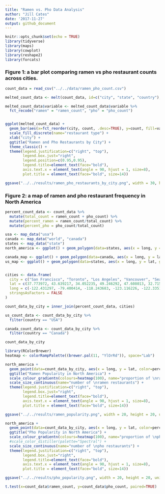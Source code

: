 ```yaml
---
title: "Ramen vs. Pho Data Analysis"
author: "Jill Cates"
date: '2017-11-27'
output: github_document
---
```


```r
knitr::opts_chunk$set(echo = TRUE)
library(tidyverse)
library(maps)
library(cowplot)
library(reshape2)
library(forcats)
```


### Figure 1: a bar plot comparing ramen vs pho restaurant counts across cities. 

```r
count_data = read_csv("../../data/ramen_pho_count.csv")

melted_count_data <- melt(count_data, id=c("city", "state", "country"), value.name="count") 

melted_count_data$variable <- melted_count_data$variable %>% 
  fct_recode("ramen" = "ramen_count", "pho" = "pho_count") 


ggplot(melted_count_data) + 
  geom_bar(aes(x=fct_reorder(city, count, .desc=TRUE), y=count, fill=variable), position="dodge", stat="identity") +
  scale_fill_discrete(name="restaurant type") +
  xlab("city") +
  ggtitle("Ramen and Pho Restaurants by City") +
  theme_classic() +
  theme(legend.justification=c("right", "top"),
        legend.box.just="right",
        legend.position=c(0.95,0.95),
        legend.title=element_text(face="bold"),
        axis.text.x = element_text(angle = 90, hjust = 1, size=8),
        plot.title = element_text(face="bold", size=14))

ggsave("../../results/ramen_pho_restaurants_by_city.png", width = 30, height = 20, units = "cm")
```




### Figure 2: a map of ramen and pho restaurant frequency in North America

```r
percent_count_data <- count_data %>% 
  mutate(total_count = ramen_count + pho_count) %>% 
  mutate(percent_ramen = ramen_count/total_count) %>% 
  mutate(percent_pho = pho_count/total_count) 

usa <- map_data("usa")
canada <- map_data("world", "canada")
states <- map_data("state")
north_america <- ggplot() + geom_polygon(data=states, aes(x = long, y = lat, group = group), color = "white", size=0.15, fill="#DCDCDC") + geom_polygon(data=canada, aes(x=long, y=lat, group = group), fill="#DCDCDC") +theme_classic() + coord_fixed(1.3)

canada_map <- ggplot() + geom_polygon(data=canada, aes(x = long, y = lat, group = group), color = "white", size=0.15, fill="#DCDCDC")
us_map <- ggplot() + geom_polygon(data=states, aes(x = long, y = lat, group = group), color = "white", size=0.15, fill="#DCDCDC")


cities <- data.frame(
  city = c("San Francisco", "Toronto", "Los Angeles", "Vancouver", "Seattle", "San Diego", "New York", "Washington DC", "Chicago", "Las Vegas", "Boston", "Houston", "Portland", "Atlanta", "Philadelphia", "Phoenix", "Miami", "Denver", "Dallas", "Charlotte", "Minneapolis", "Montreal"),
  lat = c(37.773972, 43.639217, 34.052235, 49.246292, 47.608013, 32.715736, 40.730610, 38.930176, 41.881832, 36.114647, 42.361145, 29.759438, 45.523064, 33.753746, 39.952583, 33.448376, 25.761681, 39.742043, 32.897480, 35.227085, 44.986656, 45.5017),
  long = c(-122.431297, -79.400414, -118.243683, -123.116226, -122.335167, -117.161087, -73.935242, -77.070503, -87.623177, -115.172813, -71.057083, -95.369957, -122.676483, -84.386330, -75.165222, -112.074036, -80.191788, -104.991531, -97.040443, -80.843124, -93.258133, -73.5673),
  stringsAsFactors = FALSE
)

count_data_by_city = inner_join(percent_count_data, cities)

us_count_data <- count_data_by_city %>% 
  filter(country == "USA")

canada_count_data <- count_data_by_city %>% 
  filter(country == "Canada")

count_data_by_city
```



```r
library(RColorBrewer)
heatmap <- colorRampPalette((brewer.pal(11, "YlOrRd")), space="Lab")

north_america + 
  geom_point(data=count_data_by_city, aes(x = long, y = lat, color=percent_ramen, size=ramen_count), alpha=0.6) +
  ggtitle("Ramen Popularity in North America") +
  scale_colour_gradientn(colours=heatmap(100), name="proportion of \nramen restaurants") +
  scale_size_continuous(name="number of \nramen restaurants") +
  theme(legend.justification=c("right", "top"),
        legend.box.just="right",
        legend.title=element_text(face="bold"),
        axis.text.x = element_text(angle = 90, hjust = 1, size=8),
        plot.title = element_text(face="bold", size=14))

ggsave("../../results/ramen_popularity.png", width = 20, height = 20, units = "cm")
```



```r
north_america + 
  geom_point(data=count_data_by_city, aes(x = long, y = lat, color=percent_pho, size=pho_count), alpha=0.7) +
  ggtitle("Pho Popularity in North America") +
  scale_colour_gradientn(colours=heatmap(100), name="proportion of \npho restaurants") +
  #scale_color_distiller(palette="Spectral") +
  scale_size_continuous(name="number of \npho restaurants") +
  theme(legend.justification=c("right", "top"),
        legend.box.just="right",
        legend.title=element_text(face="bold"),
        axis.text.x = element_text(angle = 90, hjust = 1, size=8),
        plot.title = element_text(face="bold", size=14))

ggsave("../../results/pho_popularity.png", width = 20, height = 20, units = "cm")
```

```r
t.test(x=count_data$ramen_count, y=count_data$pho_count, paired=TRUE)
```